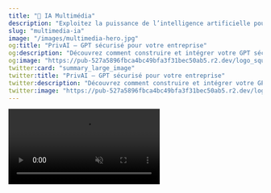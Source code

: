 ```yaml
---
title: "🎨 IA Multimédia"
description: "Exploitez la puissance de l’intelligence artificielle pour comprendre et créer à travers tous les médias"
slug: "multimedia-ia"
image: "/images/multimedia-hero.jpg"
og:title: "PrivAI – GPT sécurisé pour votre entreprise"
og:description: "Découvrez comment construire et intégrer votre GPT sécurisé avec PrivAI."
og:image: "https://pub-527a5896fbca4bc49bfa3f31bec50ab5.r2.dev/logo_square.png"
twitter:card: "summary_large_image"
twitter:title: "PrivAI – GPT sécurisé pour votre entreprise"
twitter:description: "Découvrez comment construire et intégrer votre GPT sécurisé avec PrivAI."
twitter:image: "https://pub-527a5896fbca4bc49bfa3f31bec50ab5.r2.dev/logo_square.png"
---
```


<Frame caption="Expérimentez l’IA multimédia en direct">
  <video
    controls
    autoPlay
    muted
    loop
    playsInline
    className="w-full aspect-video rounded-xl shadow-lg"
    src="https://pub-527a5896fbca4bc49bfa3f31bec50ab5.r2.dev/demo_csv.mp4"
  />
</Frame>

# Quand la voix, l’image et le texte se rencontrent

Imaginez une intelligence capable de **comprendre une conversation**,  
**analyser un regard**, **générer une image** et en tirer **des insights concrets**.

C’est ça, la puissance de l’**IA multimédia**.  
Une approche où chaque modalité (voix, image, texte) s’enrichit mutuellement pour délivrer une vision complète.

---

## 🌟 Ce que cela change pour vous

<Quote>
  "Nous ne traitons plus des données séparées. Nous voyons enfin le **contexte complet**."
</Quote>

<CardGroup cols={2}>
  <Card title="Compréhension humaine" icon="heart">
    L’IA perçoit **émotions, intentions et signaux faibles** dans les voix et visages.
  </Card>
  <Card title="Création sur-mesure" icon="sparkles">
    Génération d’images, visuels et contenus alignés avec votre marque.
  </Card>
  <Card title="Décisions rapides" icon="zap">
    Des recommandations basées sur **l’ensemble des signaux** multimodaux.
  </Card>
  <Card title="Expérience augmentée" icon="smile">
    Une interaction plus **naturelle, fluide et personnalisée** avec vos clients.
  </Card>
</CardGroup>

---

## 🎬 Trois histoires concrètes

<Tabs>
<Tab title="🏬 Une enseigne retail">
Un client entre en magasin, regarde un produit, pose une question.  
Notre IA détecte son **intérêt**, analyse sa voix pour identifier son **hésitation**, et génère en direct une **offre personnalisée** affichée sur écran.  
👉 Résultat : +50% de conversion.
</Tab>

<Tab title="👩‍⚕️ Une consultation médicale">
  Un patient parle de ses symptômes. L’IA analyse **les mots**, mais aussi le **ton de la voix** et
  les **expressions faciales**. Elle aide le médecin à repérer des **signaux non-verbaux** cruciaux.
  👉 Résultat : diagnostics plus fiables et patients rassurés.
</Tab>

<Tab title="📞 Un centre de support">
Un client appelle en étant agacé. La voix trahit son **frustration**.  
L’IA oriente automatiquement l’appel vers un conseiller formé en gestion des émotions.  
👉 Résultat : +75% de résolution au premier contact.
</Tab>
</Tabs>

---

## 🤔 L’IA multimédia expliquée simplement

<AccordionGroup>
<Accordion title="Pourquoi combiner plusieurs médias ?">
Parce qu’une seule source (texte, voix ou image) ne suffit pas toujours.  
En combinant les signaux, l’IA obtient une **compréhension plus fine et plus humaine**.
</Accordion>

<Accordion title="Est-ce difficile à mettre en place ?">
  Non. Nous proposons une intégration **clé en main** qui s’adapte à vos outils existants.
</Accordion>

<Accordion title="Et mes données ?">
Elles restent **sous votre contrôle** : chiffrées, sécurisées, et stockées dans l’infrastructure que vous choisissez.
</Accordion>
</AccordionGroup>

---

## 🚀 Prêt à explorer vos propres cas d’usage ?

<Callout>
  💡 Commencez par un **projet pilote** : une seule expérience concrète suffit à démontrer l’impact.
</Callout>

👉 [Contactez-nous](/contact) pour découvrir comment l’IA multimédia peut transformer vos processus.
